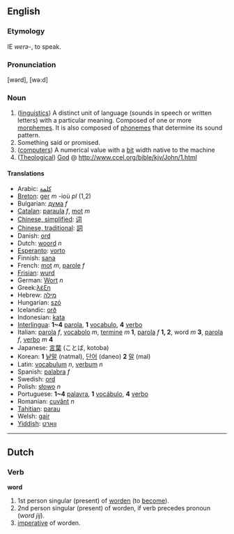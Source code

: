 ==English==

===Etymology===

IE ''werə-'', to speak.

===Pronunciation===

[wərd], [wə:d]

===Noun===

#([[w:linguistics|linguistics]]) A distinct unit of language (sounds in speech or written letters) with a particular meaning. Composed of one or more [[morpheme]]s.  It is also composed of [[phoneme]]s that determine its sound pattern.
#Something said or promised.
#([[computer]]s) A numerical value with a [[bit]] width native to the machine
#([[Theological]]) [[God]] @ http://www.ccel.org/bible/kjv/John/1.html

====Translations====
*Arabic: [[كلمة]]
*[[Breton]]: [[ger]] ''m'' -ioù ''pl'' (1,2)
*Bulgarian: [[дума]] ''f''
*[[Catalan]]: [[paraula]] ''f'', [[mot]] ''m''
*[[Simplified Chinese|Chinese, simplified]]: [[词]]
*[[Traditional Chinese|Chinese, traditional]]: [[詞]]
*Danish: [[ord]]
*Dutch: [[woord]] ''n''
*[[Esperanto]]: [[vorto]]
*Finnish: [[sana]]
*French: [[mot]] ''m'', [[parole]] ''f''
*[[Frisian]]: [[wurd]]
*German: [[Wort]] ''n''
*Greek:[[λέξη]]
*Hebrew: [[מילה]]
*Hungarian: [[szó]]
*Icelandic: [[orð]]
*Indonesian: [[kata]]
*[[Interlingua]]: '''1~4''' [[parola]], '''1''' [[vocabulo]], '''4''' [[verbo]]
*Italian: [[parola]] ''f'', [[vocabolo]] ''m'', [[termine]] ''m'' '''1''', [[parola]] ''f'' '''1, 2''', word ''m'' '''3''', [[parola]] ''f'', [[verbo]] ''m'' '''4'''
*Japanese: [[言葉]] (ことば, kotoba)
*Korean: '''1''' [[낱말]] (natmal), [[단어]] (daneo) '''2''' [[말]] (mal)
*Latin: [[vocabulum]] ''n'', [[verbum]] ''n''
*Spanish: [[palabra]] ''f''
*Swedish: [[ord]]
*Polish: [[słowo]] ''n''
*Portuguese: '''1~4''' [[palavra]], '''1''' [[vocábulo]], '''4''' [[verbo]]
*Romanian: [[cuvânt]] ''n''
*[[Tahitian]]: [[parau]]
*Welsh: [[gair]]
*[[Yiddish]]: [[װאָרט]]

----

==Dutch==
===Verb===
'''word'''

#1st person singular (present) of [[worden]] (to [[become]]).
#2nd person singular (present) of worden, if verb precedes pronoun (''word jij'').
#[[imperative]] of worden.